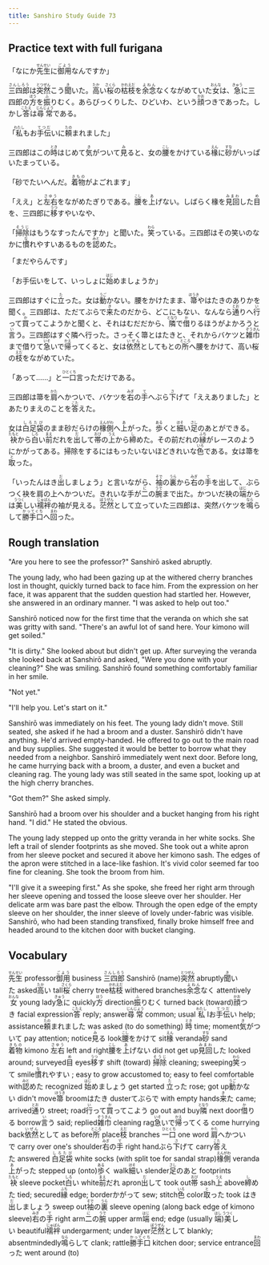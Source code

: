 ```yaml
---
title: Sanshiro Study Guide 73
---
```


## Practice text with full furigana

<p>
「なにか<ruby><rb>先生</rb><rt>せんせい</rt></ruby>に<ruby><rb>御用</rb><rt>ごよう</rt></ruby>なんですか」
</p>

<p>
<ruby><rb>三四郎</rb><rt>さんしろう</rt></ruby>は<ruby><rb>突然</rb><rt>とつぜん</rt></ruby>こう<ruby><rb>聞</rb><rt>き</rt></ruby>いた。<ruby><rb>高</rb><rt>たか</rt></ruby>い<ruby><rb>桜</rb><rt>さくら</rt></ruby>の<ruby><rb>枯枝</rb><rt>かれえだ</rt></ruby>を<ruby><rb>余念</rb><rt>よねん</rt></ruby>なくながめていた<ruby><rb>女</rb><rt>おんな</rt></ruby>は、<ruby><rb>急</rb><rt>きゅう</rt></ruby>に三四郎の<ruby><rb>方</rb><rt>ほう</rt></ruby>を<ruby><rb>振</rb><rt>ふ</rt></ruby>りむく。あらびっくりした、ひどいわ、という<ruby><rb>顔</rb><rt>かお</rt></ruby>つきであった。しかし<ruby><rb>答</rb><rt>こたえ</rt></ruby>は<ruby><rb>尋常</rb><rt>じんじょう</rt></ruby>である。
</p>

<p>
「<ruby><rb>私</rb><rt>わたし</rt></ruby>もお<ruby><rb>手伝</rb><rt>てつだ</rt></ruby>いに<ruby><rb>頼</rb><rt>たの</rt></ruby>まれました」
</p>

<p>
三四郎はこの<ruby><rb>時</rb><rt>とき</rt></ruby>はじめて<ruby><rb>気</rb><rt>き</rt></ruby>がついて<ruby><rb>見</rb><rt>み</rt></ruby>ると、女の<ruby><rb>腰</rb><rt>こし</rt></ruby>をかけている<ruby><rb>椽</rb><rt>えん</rt></ruby>に<ruby><rb>砂</rb><rt>すな</rt></ruby>がいっぱいたまっている。
</p>

<p>
「砂でたいへんだ。<ruby><rb>着物</rb><rt>きもの</rt></ruby>がよごれます」
</p>

<p>
「ええ」と<ruby><rb>左右</rb><rt>さゆう</rt></ruby>をながめたぎりである。<ruby><rb>腰</rb><rt>こし</rt></ruby>を<ruby><rb>上</rb><rt>あ</rt></ruby>げない。しばらく椽を<ruby><rb>見回</rb><rt>みまわ</rt></ruby>した<ruby><rb>目</rb><rt>め</rt></ruby>を、三四郎に<ruby><rb>移</rb><rt>うつ</rt></ruby>すやいなや、
</p>

<p>
「<ruby><rb>掃除</rb><rt>そうじ</rt></ruby>はもうなすったんですか」と聞いた。<ruby><rb>笑</rb><rt>わら</rt></ruby>っている。三四郎はその笑いのなかに<ruby><rb>慣</rb><rt>な</rt></ruby>れやすいあるものを<ruby><rb>認</rb><rt>みと</rt></ruby>めた。
</p>

「まだやらんです」

<p>
「お手伝いをして、いっしょに<ruby><rb>始</rb><rt>はじ</rt></ruby>めましょうか」
</p>

<p>
三四郎はすぐに<ruby><rb>立</rb><rt>た</rt></ruby>った。女は<ruby><rb>動</rb><rt>うご</rt></ruby>かない。腰をかけたまま、<ruby><rb>箒</rb><rt>ほうき</rt></ruby>やはたきのありかを聞く。三四郎は、ただてぶらで<ruby><rb>来</rb><rt>き</rt></ruby>たのだから、どこにもない、なんなら<ruby><rb>通</rb><rt>とお</rt></ruby>りへ<ruby><rb>行</rb><rt>い</rt></ruby>って<ruby><rb>買</rb><rt>か</rt></ruby>ってこようかと聞くと、それはむだだから、<ruby><rb>隣</rb><rt>となり</rt></ruby>で<ruby><rb>借</rb><rt>か</rt></ruby>りるほうがよかろうと<ruby><rb>言</rb><rt>い</rt></ruby>う。三四郎はすぐ隣へ行った。さっそく箒とはたきと、それからバケツと<ruby><rb>雑巾</rb><rt>ぞうきん</rt></ruby>まで借りて<ruby><rb>急</rb><rt>いそ</rt></ruby>いで<ruby><rb>帰</rb><rt>かえ</rt></ruby>ってくると、女は<ruby><rb>依然</rb><rt>いぜん</rt></ruby>としてもとの<ruby><rb>所</rb><rt>ところ</rt></ruby>へ腰をかけて、高い桜の<ruby><rb>枝</rb><rt>えだ</rt></ruby>をながめていた。
</p>

<p>
「あって……」と<ruby><rb>一口</rb><rt>ひとくち</rt></ruby>言っただけである。
</p>

<p>
三四郎は箒を<ruby><rb>肩</rb><rt>かた</rt></ruby>へかついで、バケツを<ruby><rb>右</rb><rt>みぎ</rt></ruby>の<ruby><rb>手</rb><rt>て</rt></ruby>へぶら<ruby><rb>下</rb><rt>さ</rt></ruby>げて「ええありました」とあたりまえのことを<ruby><rb>答</rb><rt>こた</rt></ruby>えた。
</p>

<p>
女は<ruby><rb>白足袋</rb><rt>しろたび</rt></ruby>のまま砂だらけの<ruby><rb>椽側</rb><rt>えんがわ</rt></ruby>へ<ruby><rb>上</rb><rt>あ</rt></ruby>がった。<ruby><rb>歩</rb><rt>ある</rt></ruby>くと<ruby><rb>細</rb><rt>ほそ</rt></ruby>い<ruby><rb>足</rb><rt>さし</rt></ruby>のあとができる。<ruby><rb>袂</rb><rt>たもと</rt></ruby>から<ruby><rb>白</rb><rt>しろ</rt></ruby>い<ruby><rb>前</rb><rt>まえ</rt></ruby>だれを<ruby><rb>出</rb><rt>だ</rt></ruby>して<ruby><rb>帯</rb><rt>おび</rt></ruby>の<ruby><rb>上</rb><rt>うえ</rt></ruby>から<ruby><rb>締</rb><rt>し</rt></ruby>めた。その前だれの<ruby><rb>縁</rb><rt>ふち</rt></ruby>がレースのようにかがってある。掃除をするにはもったいないほどきれいな<ruby><rb>色</rb><rt>いろ</rt></ruby>である。女は箒を<ruby><rb>取</rb><rt>と</rt></ruby>った。
</p>

<p>
「いったんはき<ruby><rb>出</rb><rt>だ</rt></ruby>しましょう」と言いながら、<ruby><rb>袖</rb><rt>そで</rt></ruby>の<ruby><rb>裏</rb><rt>うら</rt></ruby>から<ruby><rb>右</rb><rt>みぎ</rt></ruby>の<ruby><rb>手</rb><rt>て</rt></ruby>を出して、ぶらつく袂を肩の上へかついだ。きれいな手が<ruby><rb>二</rb><rt>に</rt></ruby>の<ruby><rb>腕</rb><rt>うで</rt></ruby>まで出た。かついだ袂の<ruby><rb>端</rb><rt>はじ</rt></ruby>からは<ruby><rb>美</rb><rt>うつく</rt></ruby>しい<ruby><rb>襦袢</rb><rt>じゅばん</rt></ruby>の袖が見える。<ruby><rb>茫然</rb><rt>ぼうぜん</rt></ruby>として立っていた三四郎は、突然バケツを<ruby><rb>鳴</rb><rt>なら</rt></ruby>らして<ruby><rb>勝手口</rb><rt>かってぐち</rt></ruby>へ<ruby><rb>回</rb><rt>まわ</rt></ruby>った。
</p>


## Rough translation

"Are you here to see the professor?" Sanshirō asked abruptly.

The young lady, who had been gazing up at the withered cherry branches lost in thought, quickly turned back to face him. From the expression on her face, it was apparent that the sudden question had startled her. However, she answered in an ordinary manner. "I was asked to help out too."

Sanshirō noticed now for the first time that the veranda on which she sat was gritty with sand. "There's an awful lot of sand here. Your kimono will get soiled."

"It is dirty." She looked about but didn't get up. After surveying the veranda she looked back at Sanshirō and asked, "Were you done with your cleaning?" She was smiling. Sanshirō found something comfortably familiar in her smile.

"Not yet."

"I'll help you. Let's start on it."

Sanshirō was immediately on his feet. The young lady didn't move. Still seated, she asked if he had a broom and a duster. Sanshirō didn't have anything. He'd arrived empty-handed. He offered to go out to the main road and buy supplies. She suggested it would be better to borrow what they needed from a neighbor. Sanshirō immediately went next door. Before long, he came hurrying back with a broom, a duster, and even a bucket and cleaning rag. The young lady was still seated in the same spot, looking up at the high cherry branches.

"Got them?" She asked simply.

Sanshirō had a broom over his shoulder and a bucket hanging from his right hand. "I did." He stated the obvious.

The young lady stepped up onto the gritty veranda in her white socks. She left a trail of slender footprints as she moved. She took out a white apron from her sleeve pocket and secured it above her kimono sash. The edges of the apron were stitched in a lace-like fashion. It's vivid color seemed far too fine for cleaning. She took the broom from him.

"I'll give it a sweeping first." As she spoke, she freed her right arm through her sleeve opening and tossed the loose sleeve over her shoulder. Her delicate arm was bare past the elbow. Through the open edge of the empty sleeve on her shoulder, the inner sleeve of lovely under-fabric was visible. Sanshirō, who had been standing transfixed, finally broke himself free and headed around to the kitchen door with bucket clanging.             


## Vocabulary

<p>
<span class="vocabstudy"><ruby><rb>先生</rb><rt>せんせい</rt></ruby>&nbsp;professor</span><span class="vocabstudy"><ruby><rb>御用</rb><rt>ごよう</rt></ruby>&nbsp;business</span>
<span class="vocabstudy"><ruby><rb>三四郎</rb><rt>さんしろう</rt></ruby>&nbsp;Sanshirō (name)</span><span class="vocabstudy"><ruby><rb>突然</rb><rt>とつぜん</rt></ruby>&nbsp;abruptly</span><span class="vocabstudy"><ruby><rb>聞</rb><rt>き</rt></ruby>いた&nbsp;asked</span><span class="vocabstudy"><ruby><rb>高</rb><rt>たか</rt></ruby>い&nbsp;tall</span><span class="vocabstudy"><ruby><rb>桜</rb><rt>さくら</rt></ruby>&nbsp;cherry tree</span><span class="vocabstudy"><ruby><rb>枯枝</rb><rt>かれえだ</rt></ruby>&nbsp;withered branches</span><span class="vocabstudy"><ruby><rb>余念</rb><rt>よねん</rt></ruby>なく&nbsp;attentively</span><span class="vocabstudy"><ruby><rb>女</rb><rt>おんな</rt></ruby>&nbsp;young lady</span><span class="vocabstudy"><ruby><rb>急</rb><rt>きゅう</rt></ruby>に&nbsp;quickly</span><span class="vocabstudy"><ruby><rb>方</rb><rt>ほう</rt></ruby>&nbsp;direction</span><span class="vocabstudy"><ruby><rb>振</rb><rt>ふ</rt></ruby>りむく&nbsp;turned back (toward)</span><span class="vocabstudy"><ruby><rb>顔</rb><rt>かお</rt></ruby>つき&nbsp;facial expression</span><span class="vocabstudy"><ruby><rb>答</rb><rt>こたえ</rt></ruby>&nbsp;reply; answer</span><span class="vocabstudy"><ruby><rb>尋常</rb><rt>じんじょう</rt></ruby>&nbsp;common; usual</span>
<span class="vocabstudy"><ruby><rb>私</rb><rt>わたし</rt></ruby>&nbsp;I</span><span class="vocabstudy">お<ruby><rb>手伝</rb><rt>てつだ</rt></ruby>い&nbsp;help; assistance</span><span class="vocabstudy"><ruby><rb>頼</rb><rt>たの</rt></ruby>まれました&nbsp;was asked (to do something)</span>
<span class="vocabstudy"><ruby><rb>時</rb><rt>とき</rt></ruby>&nbsp;time; moment</span><span class="vocabstudy"><ruby><rb>気</rb><rt>き</rt></ruby>がついて&nbsp;pay attention; notice</span><span class="vocabstudy"><ruby><rb>見</rb><rt>み</rt></ruby>る&nbsp;look</span><span class="vocabstudy"><ruby><rb>腰</rb><rt>こし</rt></ruby>をかけて&nbsp;sit</span><span class="vocabstudy"><ruby><rb>椽</rb><rt>えん</rt></ruby>&nbsp;veranda</span><span class="vocabstudy"><ruby><rb>砂</rb><rt>すな</rt></ruby>&nbsp;sand</span>
<span class="vocabstudy"><ruby><rb>着物</rb><rt>きもの</rt></ruby>&nbsp;kimono</span>
<span class="vocabstudy"><ruby><rb>左右</rb><rt>さゆう</rt></ruby>&nbsp;left and right</span><span class="vocabstudy"><ruby><rb>腰</rb><rt>こし</rt></ruby>を<ruby><rb>上</rb><rt>あ</rt></ruby>げない&nbsp;did not get up</span><span class="vocabstudy"><ruby><rb>見回</rb><rt>みまわ</rt></ruby>した&nbsp;looked around; surveyed</span><span class="vocabstudy"><ruby><rb>目</rb><rt>め</rt></ruby>&nbsp;eyes</span><span class="vocabstudy"><ruby><rb>移</rb><rt>うつ</rt></ruby>す&nbsp;shift (toward)</span>
<span class="vocabstudy"><ruby><rb>掃除</rb><rt>そうじ</rt></ruby>&nbsp;cleaning; sweeping</span><span class="vocabstudy"><ruby><rb>笑</rb><rt>わら</rt></ruby>って&nbsp;smile</span><span class="vocabstudy"><ruby><rb>慣</rb><rt>な</rt></ruby>れやすい&nbsp;; easy to grow accustomed to; easy to feel comfortable with</span><span class="vocabstudy"><ruby><rb>認</rb><rt>みと</rt></ruby>めた&nbsp;recognized</span>
<span class="vocabstudy"><ruby><rb>始</rb><rt>はじ</rt></ruby>めましょう&nbsp;get started</span>
<span class="vocabstudy"><ruby><rb>立</rb><rt>た</rt></ruby>った&nbsp;rose; got up</span><span class="vocabstudy"><ruby><rb>動</rb><rt>うご</rt></ruby>かない&nbsp;didn't move</span><span class="vocabstudy"><ruby><rb>箒</rb><rt>ほうき</rt></ruby>&nbsp;broom</span><span class="vocabstudy">はたき&nbsp;duster</span><span class="vocabstudy">てぶらで&nbsp;with empty hands</span><span class="vocabstudy"><ruby><rb>来</rb><rt>き</rt></ruby>た&nbsp;came; arrived</span><span class="vocabstudy"><ruby><rb>通</rb><rt>とお</rt></ruby>り&nbsp;street; road</span><span class="vocabstudy"><ruby><rb>行</rb><rt>い</rt></ruby>って<ruby><rb>買</rb><rt>か</rt></ruby>ってこよう&nbsp;go out and buy</span><span class="vocabstudy"><ruby><rb>隣</rb><rt>となり</rt></ruby>&nbsp;next door</span><span class="vocabstudy"><ruby><rb>借</rb><rt>か</rt></ruby>りる&nbsp;borrow</span><span class="vocabstudy"><ruby><rb>言</rb><rt>い</rt></ruby>う&nbsp;said; replied</span><span class="vocabstudy"><ruby><rb>雑巾</rb><rt>ぞうきん</rt></ruby>&nbsp;cleaning rag</span><span class="vocabstudy"><ruby><rb>急</rb><rt>いそ</rt></ruby>いで<ruby><rb>帰</rb><rt>かえ</rt></ruby>ってくる&nbsp;come hurrying back</span><span class="vocabstudy"><ruby><rb>依然</rb><rt>いぜん</rt></ruby>として&nbsp;as before</span><span class="vocabstudy"><ruby><rb>所</rb><rt>ところ</rt></ruby>&nbsp;place</span><span class="vocabstudy"><ruby><rb>枝</rb><rt>えだ</rt></ruby>&nbsp;branches</span>
<span class="vocabstudy"><ruby><rb>一口</rb><rt>ひとくち</rt></ruby>&nbsp;one word</span>
<span class="vocabstudy"><ruby><rb>肩</rb><rt>かた</rt></ruby>へかついで&nbsp;carry over one's shoulder</span><span class="vocabstudy"><ruby><rb>右</rb><rt>みぎ</rt></ruby>の<ruby><rb>手</rb><rt>て</rt></ruby>&nbsp;right hand</span><span class="vocabstudy">ぶら<ruby><rb>下</rb><rt>さ</rt></ruby>げて&nbsp;carry</span><span class="vocabstudy"><ruby><rb>答</rb><rt>こた</rt></ruby>えた&nbsp;answered</span>
<span class="vocabstudy"><ruby><rb>白足袋</rb><rt>しろたび</rt></ruby>&nbsp;white socks (with split toe for sandal strap)</span><span class="vocabstudy"><ruby><rb>椽側</rb><rt>えんがわ</rt></ruby>&nbsp;veranda</span><span class="vocabstudy"><ruby><rb>上</rb><rt>あ</rt></ruby>がった&nbsp;stepped up (onto)</span><span class="vocabstudy"><ruby><rb>歩</rb><rt>ある</rt></ruby>く&nbsp;walk</span><span class="vocabstudy"><ruby><rb>細</rb><rt>ほそ</rt></ruby>い&nbsp;slender</span><span class="vocabstudy"><ruby><rb>足</rb><rt>さし</rt></ruby>のあと&nbsp;footprints</span><span class="vocabstudy"><ruby><rb>袂</rb><rt>たもと</rt></ruby>&nbsp;sleeve pocket</span><span class="vocabstudy"><ruby><rb>白</rb><rt>しろ</rt></ruby>い&nbsp;white</span><span class="vocabstudy"><ruby><rb>前</rb><rt>まえ</rt></ruby>だれ&nbsp;apron</span><span class="vocabstudy"><ruby><rb>出</rb><rt>だ</rt></ruby>して&nbsp;took out</span><span class="vocabstudy"><ruby><rb>帯</rb><rt>おび</rt></ruby>&nbsp;sash</span><span class="vocabstudy"><ruby><rb>上</rb><rt>うえ</rt></ruby>&nbsp;above</span><span class="vocabstudy"><ruby><rb>締</rb><rt>し</rt></ruby>めた&nbsp;tied; secured</span><span class="vocabstudy"><ruby><rb>縁</rb><rt>ふち</rt></ruby>&nbsp;edge; border</span><span class="vocabstudy">かがって&nbsp;sew; stitch</span><span class="vocabstudy"><ruby><rb>色</rb><rt>いろ</rt></ruby>&nbsp;color</span><span class="vocabstudy"><ruby><rb>取</rb><rt>と</rt></ruby>った&nbsp;took</span>
<span class="vocabstudy">はき<ruby><rb>出</rb><rt>だ</rt></ruby>しましょう&nbsp;sweep out</span><span class="vocabstudy"><ruby><rb>袖</rb><rt>そで</rt></ruby>の<ruby><rb>裏</rb><rt>うら</rt></ruby>&nbsp;sleeve opening (along back edge of kimono sleeve)</span><span class="vocabstudy"><ruby><rb>右</rb><rt>みぎ</rt></ruby>の<ruby><rb>手</rb><rt>て</rt></ruby>&nbsp;right arm</span><span class="vocabstudy"><ruby><rb>二</rb><rt>に</rt></ruby>の<ruby><rb>腕</rb><rt>うで</rt></ruby>&nbsp;upper arm</span><span class="vocabstudy"><ruby><rb>端</rb><rt>はじ</rt></ruby>&nbsp;end; edge (usually <ruby><rb>端</rb><rt>はし</rt></ruby>)</span><span class="vocabstudy"><ruby><rb>美</rb><rt>うつく</rt></ruby>しい&nbsp;beautiful</span><span class="vocabstudy"><ruby><rb>襦袢</rb><rt>じゅばん</rt></ruby>&nbsp;undergarment; under layer</span><span class="vocabstudy"><ruby><rb>茫然</rb><rt>ぼうぜん</rt></ruby>として&nbsp;blankly; absentmindedly</span><span class="vocabstudy"><ruby><rb>鳴</rb><rt>なら</rt></ruby>らして&nbsp;clank; rattle</span><span class="vocabstudy"><ruby><rb>勝手口</rb><rt>かってぐち</rt></ruby>&nbsp;kitchen door; service entrance</span><span class="vocabstudy"><ruby><rb>回</rb><rt>まわ</rt></ruby>った&nbsp;went around (to)</span>
</p>
